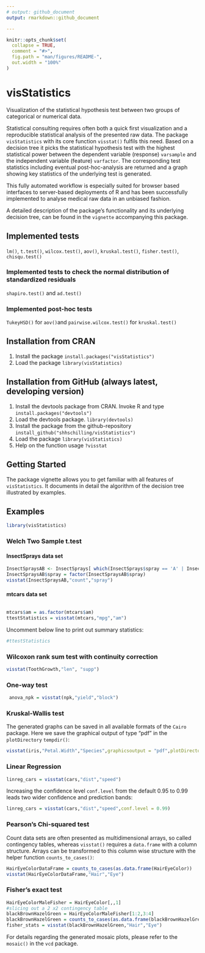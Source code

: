 ```yaml
---
# output: github_document
output: rmarkdown::github_document

---
```


<!-- README.md is automatically generated from README.Rmd. Please only edit this Rmd file! -->
<!-- knitr before every resubmission -->
```r
knitr::opts_chunk$set(
  collapse = TRUE,
  comment = "#>",
  fig.path = "man/figures/README-",
  out.width = "100%"
)
```

# visStatistics

Visualization of the statistical hypothesis test between two groups of categorical or numerical data.

Statistical consulting  requires often both a quick first visualization and a reproducible statistical analysis 
of the presented raw data. The package `visStatistics` with its core function `visstat()` fulfils this need. 
Based on a decision tree it picks the statistical hypothesis test  with the highest statistical power between the dependent variable (response) `varsample` and the independent variable (feature) `varfactor`. 
The corresponding test statistics including eventual post-hoc-analysis are returned and 
a graph showing key statistics of the underlying test is generated. 

This fully automated workflow is especially suited for browser based interfaces to server-based
deployments of R and has been successfully implemented to analyse medical raw data in an unbiased fashion.
 
A detailed description of the package's functionality and its underlying decision tree, can be found in the `vignette` accompanying this package.

## Implemented tests
`lm()`, `t.test()`, `wilcox.test()`, `aov()`, `kruskal.test()`, `fisher.test()`, `chisqu.test()`

### Implemented tests to check the normal distribution of standardized residuals
`shapiro.test()` and `ad.test()`

### Implemented post-hoc tests
`TukeyHSD()` for `aov() `and `pairwise.wilcox.test()` for `kruskal.test()`


## Installation from CRAN
1. Install the package
`install.packages("visStatistics")`
2. Load the package
`library(visStatistics)`

## Installation from GitHub (always latest, developing version)
1. Install the devtools package from CRAN. Invoke R and type
`install.packages("devtools")`
2.  Load the devtools package.
`library(devtools)`
3. Install the package from the github-repository
`install_github("shhschilling/visStatistics")`
4. Load the package 
`library(visStatistics)`
5. Help on the function usage
`?visstat`

## Getting Started
The package vignette
allows you to get familiar with all features of `visStatistics`. It documents in detail the algorithm of the decision tree illustrated by examples. 

## Examples 

```r
library(visStatistics)
```
###  Welch Two Sample t.test

#### InsectSprays data set

```r
InsectSpraysAB <- InsectSprays[ which(InsectSprays$spray == 'A' | InsectSprays$spray == 'B'), ] 
InsectSpraysAB$spray = factor(InsectSpraysAB$spray)
visstat(InsectSpraysAB,"count","spray")
```

#### mtcars data set

```r

```

```r
mtcars$am = as.factor(mtcars$am)
ttestStatistics = visstat(mtcars,"mpg","am") 
```
Uncomment below line to print out summary statistics:
```r
#ttestStatistics
```

### Wilcoxon rank sum test with continuity correction

```r
visstat(ToothGrowth,"len", "supp")
```

### One-way test

```r
 anova_npk = visstat(npk,"yield","block")
```

### Kruskal-Wallis test
The generated graphs can be saved in all available formats of the `Cairo` package. 
Here we save the graphical output of type "pdf" in the `plotDirectory` `tempdir()`:
```r
visstat(iris,"Petal.Width","Species",graphicsoutput = "pdf",plotDirectory = tempdir())
```
### Linear Regression

```r
linreg_cars = visstat(cars,"dist","speed")
```
Increasing the confidence level `conf.level` from the default 0.95 to 0.99 leads two wider confidence and prediction bands:
```r
linreg_cars = visstat(cars,"dist","speed",conf.level = 0.99)
```
### Pearson's Chi-squared test

Count data sets are often presented as multidimensional arrays, so called contingency tables, whereas `visstat()` requires a `data.frame` with a column structure. Arrays can be transformed to this column wise structure with the helper function `counts_to_cases()`:
```r
HairEyeColorDataFrame = counts_to_cases(as.data.frame(HairEyeColor))
visstat(HairEyeColorDataFrame,"Hair","Eye")
```

###  Fisher's exact test

```r
HairEyeColorMaleFisher = HairEyeColor[,,1]
#slicing out a 2 x2 contingency table
blackBrownHazelGreen = HairEyeColorMaleFisher[1:2,3:4]
blackBrownHazelGreen = counts_to_cases(as.data.frame(blackBrownHazelGreen));
fisher_stats = visstat(blackBrownHazelGreen,"Hair","Eye")
```

For details regarding the generated mosaic plots, please refer to the `mosaic()` in the `vcd` package.